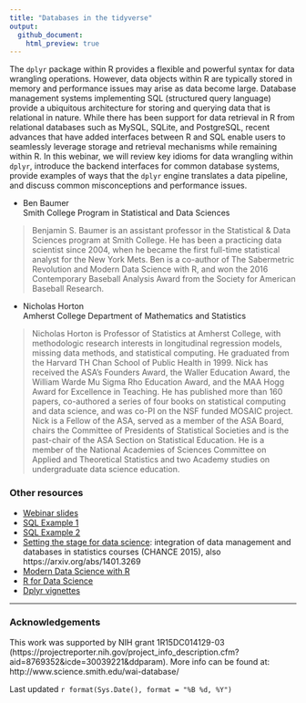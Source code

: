 ```yaml
---
title: "Databases in the tidyverse"
output:
  github_document:
    html_preview: true
---
```


The `dplyr` package within R provides a flexible and powerful syntax for data wrangling operations.  However, data objects within R are typically stored in memory and performance issues may arise as data become large.  Database management systems implementing SQL (structured query language) provide a ubiquitous architecture for storing and querying data that is relational in nature. While there has been support for data retrieval in R from relational databases such as MySQL, SQLite, and PostgreSQL, recent advances that have added interfaces between R and SQL enable users to seamlessly leverage storage and retrieval mechanisms while remaining within R.  In this webinar, we will review key idioms for data wrangling within `dplyr`, introduce the backend interfaces for common database systems, provide examples of ways that the `dplyr` engine translates a data pipeline, and discuss common misconceptions and performance issues.

- Ben Baumer  
  Smith College Program in Statistical and Data Sciences

> Benjamin S. Baumer is an assistant professor in the Statistical & Data Sciences program at Smith College. He has been a practicing data scientist since 2004, when he became the first full-time statistical analyst for the New York Mets. Ben is a co-author of The Sabermetric Revolution and Modern Data Science with R, and won the 2016 Contemporary Baseball Analysis Award from the Society for American Baseball Research.

- Nicholas Horton  
  Amherst College Department of Mathematics and Statistics

> Nicholas Horton is Professor of Statistics at Amherst College, with methodologic research interests in longitudinal regression models, missing data methods, and statistical computing.  He graduated from the Harvard TH Chan School of Public Health in 1999.  Nick has received the ASA's Founders Award, the Waller Education Award,  the William Warde Mu Sigma Rho Education Award, and the MAA Hogg Award for Excellence in Teaching.  He has published more than 160 papers, co-authored a series of four books on statistical computing and data science, and was co-PI on the NSF funded MOSAIC project.  Nick is a Fellow of the ASA, served as a member of the ASA Board, chairs the Committee of Presidents of Statistical Societies and is the past-chair of the ASA Section on Statistical Education.  He is a member of the National Academies of Sciences Committee on Applied and Theoretical Statistics and two Academy studies on undergraduate data science education.

### Other resources

- [Webinar slides](https://beanumber.github.io/tidy-databases/tidy_databases_slides.html)
- [SQL Example 1](https://beanumber.github.io/tidy-databases/examples/sql-example1.html)
- [SQL Example 2](https://beanumber.github.io/tidy-databases/examples/sql-example2.html)
- [Setting the stage for data science](http://chance.amstat.org/2015/04/setting-the-stage/): integration of data management and databases in statistics courses (CHANCE 2015), also https://arxiv.org/abs/1401.3269
- [Modern Data Science with R](http://mdsr-book.github.io/)
- [R for Data Science](http://r4ds.had.co.nz/)
- [Dplyr vignettes](http://dplyr.tidyverse.org/)

---

### Acknowledgements

This work was supported by NIH grant 1R15DC014129-03 (https://projectreporter.nih.gov/project_info_description.cfm?aid=8769352&icde=30039221&ddparam).  More info can be found at: http://www.science.smith.edu/wai-database/ 


Last updated `r format(Sys.Date(), format = "%B %d, %Y")`
